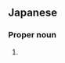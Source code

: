 ==Japanese==
{{ja-kanjitab|ふ|み|お}}

===Proper noun===
{{ja-pos|ふみお|proper}}

# {{given name|male|lang=ja|sort=ふみお}}